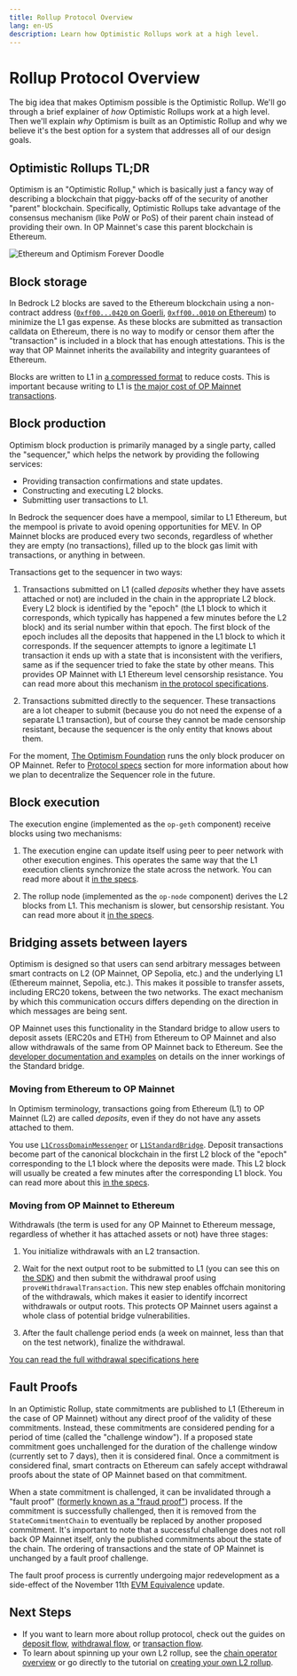 ```yaml
---
title: Rollup Protocol Overview
lang: en-US
description: Learn how Optimistic Rollups work at a high level.
---
```


# Rollup Protocol Overview

The big idea that makes Optimism possible is the Optimistic Rollup.
We'll go through a brief explainer of *how* Optimistic Rollups work at a high level.
Then we'll explain *why* Optimism is built as an Optimistic Rollup and why we believe it's the best option for a system that addresses all of our design goals.

## Optimistic Rollups TL;DR

Optimism is an "Optimistic Rollup," which is basically just a fancy way of describing a blockchain that piggy-backs off of the security of another "parent" blockchain.
Specifically, Optimistic Rollups take advantage of the consensus mechanism (like PoW or PoS) of their parent chain instead of providing their own.
In OP Mainnet's case this parent blockchain is Ethereum.

![Ethereum and Optimism Forever Doodle](/img/op-stack/protocol/ethereum-optimism-forever.png)

## Block storage

In Bedrock L2 blocks are saved to the Ethereum blockchain using a non-contract address ([`0xff00...0420` on Goerli](https://goerli.etherscan.io/address/0xff00000000000000000000000000000000000420), [`0xff00..0010` on Ethereum](https://etherscan.io/address/0xff00000000000000000000000000000000000010)) to minimize the L1 gas expense.
As these blocks are submitted as transaction calldata on Ethereum, there is no way to modify or censor them after the "transaction" is included in a block that has enough attestations.
This is the way that OP Mainnet inherits the availability and integrity guarantees of Ethereum.

Blocks are written to L1 in [a compressed format](https://github.com/ethereum-optimism/optimism/blob/develop/specs/derivation.md#batch-submission-wire-format) to reduce costs.
This is important because writing to L1 is [the major cost of OP Mainnet transactions](/stack/transaction-fees/overview).

## Block production

Optimism block production is primarily managed by a single party, called the "sequencer," which helps the network by providing the following services:

*   Providing transaction confirmations and state updates.
*   Constructing and executing L2 blocks.
*   Submitting user transactions to L1.

In Bedrock the sequencer does have a mempool, similar to L1 Ethereum, but the mempool is private to avoid opening opportunities for MEV.
In OP Mainnet blocks are produced every two seconds, regardless of whether they are empty (no transactions), filled up to the block gas limit with transactions, or anything in between.

Transactions get to the sequencer in two ways:

1.  Transactions submitted on L1 (called *deposits* whether they have assets attached or not) are included in the chain in the appropriate L2 block.
    Every L2 block is identified by the "epoch" (the L1 block to which it corresponds, which typically has happened a few minutes before the L2 block) and its serial number within that epoch.
    The first block of the epoch includes all the deposits that happened in the L1 block to which it corresponds.
    If the sequencer attempts to ignore a legitimate L1 transaction it ends up with a state that is inconsistent with the verifiers, same as if the sequencer tried to fake the state by other means.
    This provides OP Mainnet with L1 Ethereum level censorship resistance.
    You can read more about this mechanism [in the protocol specifications](https://github.com/ethereum-optimism/optimism/blob/develop/specs/derivation.md#deriving-the-transaction-list).

2.  Transactions submitted directly to the sequencer.
    These transactions are a lot cheaper to submit (because you do not need the expense of a separate L1 transaction), but of course they cannot be made censorship resistant, because the sequencer is the only entity that knows about them.

For the moment, [The Optimism Foundation](https://www.optimism.io/) runs the only block producer on OP Mainnet. Refer to [Protocol specs](overview) section for more information about how we plan to decentralize the Sequencer role in the future.

## Block execution

The execution engine (implemented as the `op-geth` component) receive blocks using two mechanisms:

1.  The execution engine can update itself using peer to peer network with other execution engines.
    This operates the same way that the L1 execution clients synchronize the state across the network.
    You can read more about it [in the specs](https://github.com/ethereum-optimism/optimism/blob/develop/specs/exec-engine.md#happy-path-sync).

2.  The rollup node (implemented as the `op-node` component) derives the L2 blocks from L1.
    This mechanism is slower, but censorship resistant.
    You can read more about it [in the specs](https://github.com/ethereum-optimism/optimism/blob/develop/specs/exec-engine.md#worst-case-sync).

## Bridging assets between layers

Optimism is designed so that users can send arbitrary messages between smart contracts on L2 (OP Mainnet, OP Sepolia, etc.) and the underlying L1 (Ethereum mainnet, Sepolia, etc.).
This makes it possible to transfer assets, including ERC20 tokens, between the two networks.
The exact mechanism by which this communication occurs differs depending on the direction in which messages are being sent.

OP Mainnet uses this functionality in the Standard bridge to allow users to deposit assets (ERC20s and ETH) from Ethereum to OP Mainnet and also allow withdrawals of the same from OP Mainnet back to Ethereum.
See the [developer documentation and examples](/builders/dapp-developers/bridging/standard-bridge) on details on the inner workings of the Standard bridge.

### Moving from Ethereum to OP Mainnet

In Optimism terminology, transactions going from Ethereum (L1) to OP Mainnet (L2) are called *deposits*, even if they do not have any assets attached to them.

You use [`L1CrossDomainMessenger`](https://github.com/ethereum-optimism/optimism/blob/v1.1.4/packages/contracts-bedrock/src/L1/L1CrossDomainMessenger.sol) or [`L1StandardBridge`](https://github.com/ethereum-optimism/optimism/blob/v1.1.4/packages/contracts-bedrock/src/L1/L1StandardBridge.sol).
Deposit transactions become part of the canonical blockchain in the first L2 block of the "epoch" corresponding to the L1 block where the deposits were made.
This L2 block will usually be created a few minutes after the corresponding L1 block.
You can read more about this [in the specs](https://github.com/ethereum-optimism/optimism/blob/develop/specs/deposits.md).

### Moving from OP Mainnet to Ethereum

Withdrawals (the term is used for any OP Mainnet to Ethereum message, regardless of whether it has attached assets or not) have three stages:

1.  You initialize withdrawals with an L2 transaction.

2.  Wait for the next output root to be submitted to L1 (you can see this on [the SDK](/builders/tools/javascript/sdk)) and then submit the withdrawal proof using `proveWithdrawalTransaction`.
    This new step enables offchain monitoring of the withdrawals, which makes it easier to identify incorrect withdrawals or output roots.
    This protects OP Mainnet users against a whole class of potential bridge vulnerabilities.

3.  After the fault challenge period ends (a week on mainnet, less than that on the test network), finalize the withdrawal.

[You can read the full withdrawal specifications here](https://github.com/ethereum-optimism/optimism/blob/develop/specs/withdrawals.md)

## Fault Proofs

In an Optimistic Rollup, state commitments are published to L1 (Ethereum in the case of OP Mainnet) without any direct proof of the validity of these commitments.
Instead, these commitments are considered pending for a period of time (called the "challenge window").
If a proposed state commitment goes unchallenged for the duration of the challenge window (currently set to 7 days), then it is considered final.
Once a commitment is considered final, smart contracts on Ethereum can safely accept withdrawal proofs about the state of OP Mainnet based on that commitment.

When a state commitment is challenged, it can be invalidated through a "fault proof" ([formerly known as a "fraud proof"](https://github.com/ethereum-optimism/optimistic-specs/discussions/53)) process.
If the commitment is successfully challenged, then it is removed from the `StateCommitmentChain` to eventually be replaced by another proposed commitment.
It's important to note that a successful challenge does not roll back OP Mainnet itself, only the published commitments about the state of the chain.
The ordering of transactions and the state of OP Mainnet is unchanged by a fault proof challenge.

The fault proof process is currently undergoing major redevelopment as a side-effect of the November 11th [EVM Equivalence](https://medium.com/ethereum-optimism/introducing-evm-equivalence-5c2021deb306) update.

## Next Steps

*   If you want to learn more about rollup protocol, check out the guides on [deposit flow](deposit-flow), [withdrawal flow](withdrawal-flow), or [transaction flow](transaction-flow).
*   To learn about spinning up your own L2 rollup, see the [chain operator overview](/builders/chain-operators/overview) or go directly to the tutorial on [creating your own L2 rollup](/builders/chain-operators/tutorials/create-l2-rollup).
